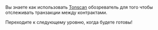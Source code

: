 Вы знаете как использовать [Tonscan](https://testnet.tonscan.org) обозреватель для того чтобы отслеживать транзакции между контрактами.

Переходите к следующему уровню, когда будете готовы!
